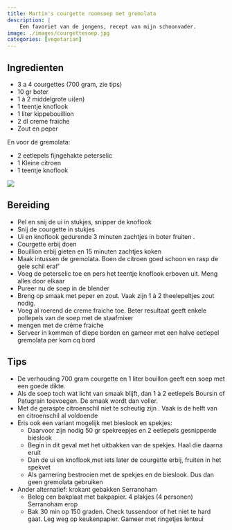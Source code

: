 ```yaml
---
title: Martin's courgette roomsoep met gremolata
description: |
    Een favoriet van de jongens, recept van mijn schoonvader. 
image: ./images/courgettesoep.jpg
categories: [vegetarian]
---
```


:::{.grid}
:::{.g-col-8}
## Ingredienten
- 3 a 4 courgettes (700 gram, zie tips)
- 10 gr boter
- 1 à 2 middelgrote ui(en)
- 1 teentje knoflook
- 1 liter kippebouillion
- 2 dl creme fraiche
- Zout en peper

En voor de gremolata:

- 2 eetlepels fijngehakte peterselic
- 1 Kleine citroen
- 1 teentje knoflook

:::
:::{.g-col-4}
![](./images/courgettesoep.jpg)
:::
:::

## Bereiding
- Pel en snij de ui in stukjes, snipper de knoflook
- Snij de courgette in stukjes
- Ui en knoflook gedurende 3 minuten zachtjes in boter fruiten .
- Courgette erbij doen
- Bouillion erbij gieten en 15 minuten zachtjes koken
- Maak intussen de gremolata. Boen de citroen goed schoon en rasp de gele schil eraf’
- Voeg de peterselic toe en pers het teentje knoflook erboven uit. Meng alles door elkaar
- Pureer nu de soep in de blender
- Breng op smaak met peper en zout. Vaak zijn 1 à 2 theelepeltjes zout nodig.
- Voeg al roerend de creme fraiche toe. Beter resultaat geeft enkele pollepels van de soep met de staafmixer
- mengen met de créme fraiche
- Serveer in kommen of diepe borden en gameer met een halve eetlepel gremolata per kom cq bord

## Tips
- De verhouding 700 gram courgette en 1 liter bouillon geeft een soep met een goede dikte.
- Als de soep toch wat licht van smaak blijft, dan 1 à 2 eetlepels Boursin of Patugrain toevoegen. De smaak wordt dan voller.
- Met de geraspte citroenschil niet te scheutig zijn . Vaak is de helft van en citroenschil al voldoende
- Eris ook een variant mogelijk met bieslook en spekjes:
  - Daarvoor zijn nodig 50 gr spekreepjes en 2 eetlepels gesnipperde bieslook
  - Begin in dit geval met het uitbakken van de spekjes. Haal die daarna eruit
  - Dan de ui en knoflook,met iets later de courgette erbij, fruiten in het spekvet
  - Als garnering bestrooien met de spekjes en de bieslook. Dus dan geen gremolata gebruiken
- Ander alternatief: krokant gebakken Serranoham
  - Beleg cen bakplaat met bakpapier. 4 plakjes (4 personen) Serranoham erop
  - Bak 30 min op 150 graden. Check tussendoor of het niet te hard gaat. Leg weg op keukenpapier. Gameer met ringetjes lenteui
